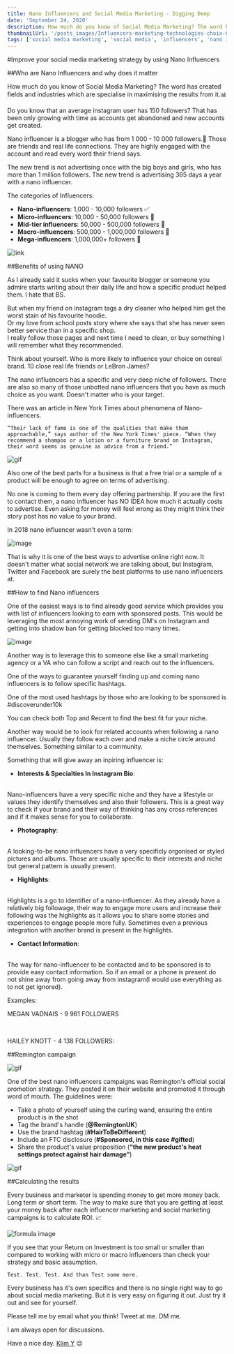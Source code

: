 ```yaml
---
title: Nano Influencers and Social Media Marketing - Digging Deep
date: 'September 24, 2020'
description: How much do you know of Social Media Marketing? The word has created fields and industries which are specialise in maximising the results from it.📊
thumbnailUrl: '/posts_images/Influencers-marketing-technologies-choix-676x338_PhDumS9.webp'
tags: ['social media marketing', 'social media', 'influencers', 'nano influencers', 'instagram']
---
```



#Improve your social media marketing strategy by using Nano Influencers

##Who are Nano Influencers and why does it matter

How much do you know of Social Media Marketing? The word has created fields and industries which are specialise in maximising the results from it.📊

Do you know that an average instagram user has 150 followers? That has been only growing with time as accounts get abandoned and new accounts get created.

Nano influencer is a blogger who has from 1 000 - 10 000 followers.💪 Those are friends and real life connections. They are highly engaged with the account and read every word their friend says.

The new trend is not advertising once with the big boys and girls, who has more than 1 million followers. The new trend is advertising 365 days a year with a nano influencer.

The categories of Influencers:

- **Nano-influencers**: 1,000 - 10,000 followers ✅
- **Micro-influencers**: 10,000 - 50,000 followers 🤗
- **Mid-tier influencers**: 50,000 - 500,000 followers 🤤
- **Macro-influencers**: 500,000 - 1,000,000 followers 🤠
- **Mega-influencers**: 1,000,000+ followers 🤑

![link](https://i.ibb.co/9t70dbk/Screenshot-2020-09-21-at-16-44-10-min.png)

##Benefits of using NANO

As I already said it sucks when your favourite blogger or someone you admire starts writing about their daily life and how a specific product helped them. I hate that BS.

But when my friend on instagram tags a dry cleaner who helped him get the worst stain of his favourite hoodie.
<br/>
Or my love from school posts story where she says that she has never seen better service than in a specific shop.
<br/>
I really follow those pages and next time I need to clean, or buy something I will remember what they recommended.

Think about yourself. Who is more likely to influence your choice on cereal brand. 10 close real life friends or LeBron James?

The nano influencers has a specific and very deep niche of followers. There are also so many of those unbotted nano influencers that you have as much choice as you want. Doesn't matter who is your target.

There was an article in New York Times about phenomena of Nano-influencers.

`“Their lack of fame is one of the qualities that make them approachable,” says author of the New York Times' piece. “When they recommend a shampoo or a lotion or a furniture brand on Instagram, their word seems as genuine as advice from a friend.”`

![gif](https://media.giphy.com/media/fAEGYw7IQI2O5somhN/giphy.gif)

Also one of the best parts for a business is that a free trial or a sample of a product will be enough to agree on terms of advertising.

No one is coming to them every day offering partnership. If you are the first to contact them, a nano influencer has NO IDEA how much it actually costs to advertise. Even asking for money will feel wrong as they might think their story post has no value to your brand.

In 2018 nano influencer wasn't even a term:

![image](https://i.ibb.co/44tWTw4/Screenshot-2020-09-21-at-17-00-40-min.png)

That is why it is one of the best ways to advertise online right now. It doesn't matter what social network we are talking about, but Instagram, Twitter and Facebook are surely the best platforms to use nano influencers at.

##How to find Nano influencers

One of the easiest ways is to find already good service which provides you with list of influencers looking to earn with sponsored posts. This would be leveraging the most annoying work of sending DM's on Instagram and getting into shadow ban for getting blocked too many times.

![image](https://i.gyazo.com/99a238406e8b6e58fa2de70924d51ae1.jpg)

Another way is to leverage this to someone else like a small marketing agency or a VA who can follow a script and reach out to the influencers.

One of the ways to guarantee yourself finding up and coming nano influencers is to follow specific hashtags.

One of the most used hashtags by those who are looking to be sponsored is \#discoverunder10k

You can check both Top and Recent to find the best fit for your niche.

Another way would be to look for related accounts when following a nano influencer. Usually they follow each over and make a niche circle around themselves. Something similar to a community.

Something that will give away an inpiring influencer is:

- **Interests & Specialties In Instagram Bio**:
<br/>
Nano-influencers have a very specific niche and they have a lifestyle or values they identify themselves and also their followers. This is a great way to check if your brand and their way of thinking has any cross references and if it makes sense for you to collaborate.

- **Photography**:
<br/>
A looking-to-be nano influencers have a very specificly orgonised or styled pictures and albums. Those are usually specific to their interests and niche but general pattern is usually present.

- **Highlights**:
<br/>
Highlights is a go to identifier of a nano-influencer. As they already have a relatively big followage, their way to engage more users and increase their following was the highlights as it allows you to share some stories and experiences to engage people more fully. Sometimes even a previous integration with another brand is present in the highlights.

- **Contact Information**:
<br/>
The way for nano-influencer to be contacted and to be sponsored is to provide easy contact information. So if an email or a phone is present do not shine away from going away from instagram(I would use everything as to not get ignored).

Examples:

 MEGAN VADNAIS - 9 961 FOLLOWERS

<div style={{ display: 'flex', justifyContent: 'center' }}>
  <InstagramEmbed url="https://www.instagram.com/p/CFIwNsBJ0MZ/" width={328} />
</div>

<br/>

HAILEY KNOTT - 4 138 FOLLOWERS:

<div style={{ display: 'flex', justifyContent: 'center' }}>
  <InstagramEmbed url="https://www.instagram.com/p/B9nK4PogrXm/" width={328} />
</div>

##Remington campaign

![gif](https://media.giphy.com/media/2SXXFu3KYLHJqUGXIL/giphy.gif)

One of the best nano influencers campaigns was Remington's official social promotion strategy. They posted it on their website and promoted it through word of mouth. The guidelines were:

- Take a photo of yourself using the curling wand, ensuring the entire product is in the shot
- Tag the brand's handle (**@RemingtonUK**)
- Use the brand hashtag (**#HairToBeDifferent**)
- Include an FTC disclosure (**#Sponsored, in this case #gifted**)
- Share the product's value proposition (**“the new product's heat settings protect against hair damage”**)

![gif](https://media.giphy.com/media/1uR6E2AqIV78Y/giphy.gif)

##Calculating the results

Every business and marketer is spending money to get more money back. Long term or short term. The way to make sure that you are getting at least your money back after each influencer marketing and social marketing campaigns is to calculate ROI. 📈

![formula image](https://static.wixstatic.com/media/1d6dbe_9771ee10b5bb4bc1a6cf92bbf5a34c9f~mv2.jpg/v1/fill/w_580,h_167,al_c,lg_1,q_80/1d6dbe_9771ee10b5bb4bc1a6cf92bbf5a34c9f~mv2.webp)

If you see that your Return on Investment is too small or smaller than compared to working with micro or macro influencers than check your strategy and basic assumption.

`Test. Test. Test. And than Test some more.`

Every business has it's own specifics and there is no single right way to go about social media marketing. But it is very easy on figuring it out. Just try it out and see for yourself.

Please tell me by email what you think! Tweet at me. DM me.

I am always open for discussions.

Have a nice day. [Klim Y](https://twitter.com/yadrintsevklim) 😉